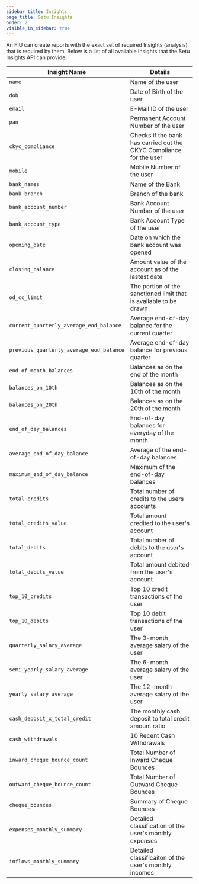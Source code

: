 ```yaml
---
sidebar_title: Insights
page_title: Setu Insights
order: 2
visible_in_sidebar: true
---
```


An FIU can create reports with the exact set of required Insights (analysis) that is required by them. Below is a list of all available Insights that the Setu Insights API can provide:

| Insight Name                             | Details                                                             |
| ---------------------------------------- | ------------------------------------------------------------------- |
| `name`                                   | Name of the user                                                    |
| `dob`                                    | Date of Birth of the user                                           |
| `email`                                  | E-Mail ID of the user                                               |
| `pan`                                    | Permanent Account Number of the user                                |
| `ckyc_compliance`                        | Checks if the bank has carried out the CKYC Compliance for the user |
| `mobile`                                 | Mobile Number of the user                                           |
| `bank_names`                             | Name of the Bank                                                    |
| `bank_branch`                            | Branch of the bank                                                  |
| `bank_account_number`                    | Bank Account Number of the user                                     |
| `bank_account_type`                      | Bank Account Type of the user                                       |
| `opening_date`                           | Date on which the bank account was opened                           |
| `closing_balance`                        | Amount value of the account as of the lastest date                  |
| `od_cc_limit`                            | The portion of the sanctioned limit that is available to be drawn   |
| `current_quarterly_average_eod_balance`  | Average end-of-day balance for the current quarter                  |
| `previous_quarterly_average_eod_balance` | Average end-of-day balance for previous quarter                     |
| `end_of_month_balances`                  | Balances as on the end of the month                                 |
| `balances_on_10th`                       | Balances as on the 10th of the month                                |
| `balances_on_20th`                       | Balances as on the 20th of the month                                |
| `end_of_day_balances`                    | End-of-day balances for everyday of the month                       |
| `average_end_of_day_balance`             | Average of the end-of-day balances                                  |
| `maximum_end_of_day_balance`             | Maximum of the end-of-day balances                                  |
| `total_credits`                          | Total number of credits to the users accounts                       |
| `total_credits_value`                    | Total amount credited to the user's account                         |
| `total_debits`                           | Total number of debits to the user's account                        |
| `total_debits_value`                     | Total amount debited from the user's account                        |
| `top_10_credits`                         | Top 10 credit transactions of the user                              |
| `top_10_debits`                          | Top 10 debit transactions of the user                               |
| `quarterly_salary_average`               | The 3-month average salary of the user                              |
| `semi_yearly_salary_average`             | The 6-month average salary of the user                              |
| `yearly_salary_average`                  | The 12-month average salary of the user                             |
| `cash_deposit_x_total_credit`            | The monthly cash deposit to total credit amount ratio               |
| `cash_withdrawals`                       | 10 Recent Cash Withdrawals                                          |
| `inward_cheque_bounce_count`             | Total Number of Inward Cheque Bounces                               |
| `outward_cheque_bounce_count`            | Total Number of Outward Cheque Bounces                              |
| `cheque_bounces`                         | Summary of Cheque Bounces                                           |
| `expenses_monthly_summary`               | Detailed classification of the user's monthly expenses              |
| `inflows_monthly_summary`                | Detailed classificaiton of the user's monthly incomes               |

<WasPageHelpful />
